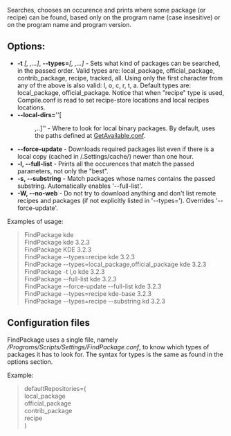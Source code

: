 Searches, chooses an occurence and prints where some package (or recipe) can be found, based only on the program name (case insesitive) or on the program name and program version.

== Options: ==

* '''-t''' ''[<type>, <type>,...]'', '''--types='''''[<type>, <type>,...]'' - Sets what kind of packages can be searched, in the passed order. Valid types are: local_package, official_package, contrib_package, recipe, tracked, all. Using only the first character from any of the above is also valid: l, o, c, r, t, a. Default types are: local_package, official_package. Notice that when "recipe" type is used, Compile.conf is read to set recipe-store locations and local recipes locations.
* '''--local-dirs='''''[<dir>,..]'' - Where to look for local binary packages. By default, uses the paths defined at [[GetAvailable.conf]].
* '''--force-update''' - Downloads required packages list even if there is a local copy (cached in /.Settings/cache/) newer than one hour.
* '''-l, --full-list''' - Prints all the occurences that match the passed parameters, not only the "best".
* '''-s, --substring''' - Match packages whose names contains the passed substring. Automatically enables '--full-list'.
* '''-W, --no-web''' - Do not try to download anything and don't list remote recipes and packages (if not explicitly listed in '--types='). Overrides '--force-update'.

Examples of usage:
<blockquote>
FindPackage kde <br/>
FindPackage kde 3.2.3 <br/>
FindPackage KDE 3.2.3 <br/>
FindPackage --types=recipe kde 3.2.3 <br/>
FindPackage --types=local_package,official_package kde 3.2.3 <br/>
FindPackage -t l,o kde 3.2.3 <br/>
FindPackage --full-list kde 3.2.3 <br/>
FindPackage --force-update --full-list kde 3.2.3 <br/>
FindPackage --types=recipe kde-base 3.2.3 <br/>
FindPackage --types=recipe --substring kd 3.2.3 <br/>
</blockquote>

== Configuration files ==
FindPackage uses a single file, namely ''/Programs/Scripts/Settings/FindPackage.conf'', to know which types of packages
it has to look for. The syntax for types is the same as found in the options section.

Example:
<blockquote>
defaultRepositories=( <br/>
   local_package <br/>
   official_package <br/>
   contrib_package <br/>
   recipe <br/>
) <br/>
</blockquote>

{{Scripts}}
